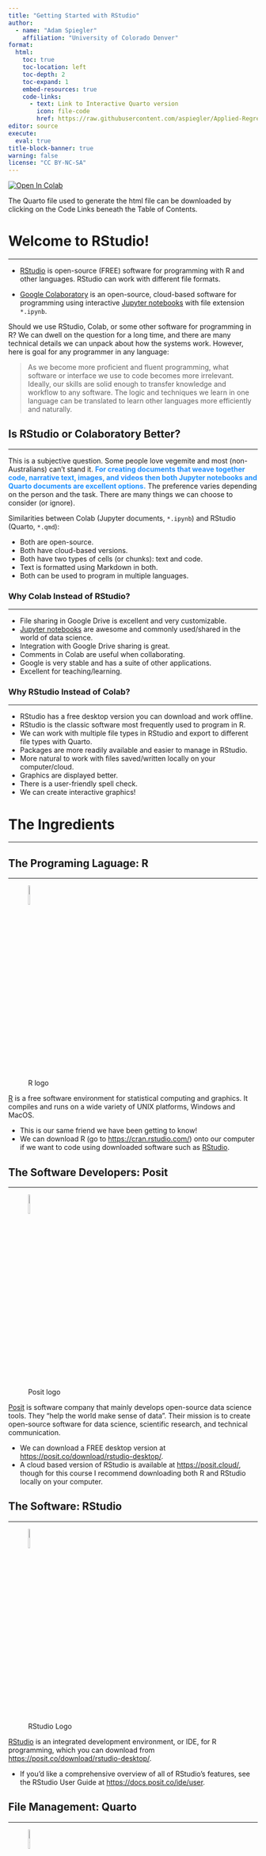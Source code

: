 ```yaml
---
title: "Getting Started with RStudio"
author: 
  - name: "Adam Spiegler"
    affiliation: "University of Colorado Denver"
format:
  html:
    toc: true
    toc-location: left
    toc-depth: 2
    toc-expand: 1
    embed-resources: true
    code-links:
      - text: Link to Interactive Quarto version
        icon: file-code
        href: https://raw.githubusercontent.com/aspiegler/Applied-Regression/main/Appendix/A-Getting-Started-with-RStudio.qmd
editor: source
execute:
  eval: true
title-block-banner: true
warning: false
license: "CC BY-NC-SA"
---
```


[![Open In Colab](https://colab.research.google.com/assets/colab-badge.svg)](https://githubtocolab.com/aspiegler/Applied-Regression/blob/main/Appendix/A-Getting Started with RStudio.ipynb) <nbsp> 

The Quarto file used to generate the html file can be downloaded by clicking on the Code Links beneath the Table of Contents.

# Welcome to RStudio!

---

-   [RStudio](https://posit.co/products/open-source/rstudio/) is open-source (FREE) software for programming with R and other languages.
    RStudio can work with different file formats.

-   [Google Colaboratory](https://colab.research.google.com/) is an open-source, cloud-based software for programming using interactive [Jupyter notebooks](https://jupyter.org/) with file extension `*.ipynb`.

Should we use RStudio, Colab, or some other software for programming in R?
We can dwell on the question for a long time, and there are many technical details we can unpack about how the systems work.
However, here is goal for any programmer in any language:

> As we become more proficient and fluent programming, what software or interface we use to code becomes more irrelevant.
> Ideally, our skills are solid enough to transfer knowledge and workflow to any software.
> The logic and techniques we learn in one language can be translated to learn other languages more efficiently and naturally.

## Is RStudio or Colaboratory Better?

---

This is a subjective question.
Some people love vegemite and most (non-Australians) can't stand it.
[**For creating documents that weave together code, narrative text, images, and videos then both Jupyter notebooks and Quarto documents are excellent options.**]{style="color:dodgerblue"} The preference varies depending on the person and the task.
There are many things we can choose to consider (or ignore).

Similarities between Colab (Jupyter documents, `*.ipynb`) and RStudio (Quarto, `*.qmd`):

-   Both are open-source.
-   Both have cloud-based versions.
-   Both have two types of cells (or chunks): text and code.
-   Text is formatted using Markdown in both.
-   Both can be used to program in multiple languages.

### Why Colab Instead of RStudio?

---

-   File sharing in Google Drive is excellent and very customizable.
-   [Jupyter notebooks](https://jupyter.org/) are awesome and commonly used/shared in the world of data science.
-   Integration with Google Drive sharing is great.
-   Comments in Colab are useful when collaborating.
-   Google is very stable and has a suite of other applications.
-   Excellent for teaching/learning.

### Why RStudio Instead of Colab?

---

-   RStudio has a free desktop version you can download and work offline.
-   RStudio is the classic software most frequently used to program in R.
-   We can work with multiple file types in RStudio and export to different file types with Quarto.
-   Packages are more readily available and easier to manage in RStudio.
-   More natural to work with files saved/written locally on your computer/cloud.
-   Graphics are displayed better.
-   There is a user-friendly spell check.
-   We can create interactive graphics!

# The Ingredients

---

## The Programing Laguage: R

---

![R logo](https://upload.wikimedia.org/wikipedia/commons/thumb/1/1b/R_logo.svg/128px-R_logo.svg.png?20240131042527){width="10%"}

[R](https://www.r-project.org/) is a free software environment for statistical computing and graphics.
It compiles and runs on a wide variety of UNIX platforms, Windows and MacOS.

-   This is our same friend we have been getting to know!
-   We can download R (go to <https://cran.rstudio.com/>) onto our computer if we want to code using downloaded software such as [RStudio](https://posit.co/products/open-source/rstudio/).

## The Software Developers: Posit

---

![Posit logo](https://upload.wikimedia.org/wikipedia/commons/thumb/7/7a/Posit_logo.svg/64px-Posit_logo.svg.png?20240517055706){width="10%"}

[Posit](https://posit.co/) is software company that mainly develops open-source data science tools.
They "help the world make sense of data".
Their mission is to create open-source software for data science, scientific research, and technical communication.

-   We can download a FREE desktop version at <https://posit.co/download/rstudio-desktop/>.
-   A cloud based version of RStudio is available at <https://posit.cloud/>, though for this course I recommend downloading both R and RStudio locally on your computer.


## The Software: RStudio 

---

![RStudio Logo](https://upload.wikimedia.org/wikipedia/commons/thumb/d/d0/RStudio_logo_flat.svg/128px-RStudio_logo_flat.svg.png?20190314020554){width="10%"}

[RStudio](https://posit.co/products/open-source/rstudio/) is an integrated development environment, or IDE, for R programming, which you can download from <https://posit.co/download/rstudio-desktop/>.

-   If you'd like a comprehensive overview of all of RStudio's features, see the RStudio User Guide at <https://docs.posit.co/ide/user>.

## File Management: Quarto

---

![Quarto Logo](https://quarto.org/quarto.png){width="10%"}

[Quarto](https://quarto.org/) provides a unified authoring framework for data science, combining your code, its results, and your prose.
Quarto documents are fully reproducible and support dozens of output formats, like PDFs, Word files, presentations, and more.

-   Getting started with Quarto tutorial: <https://quarto.org/docs/get-started/hello/rstudio.html>.
-   A comprehensive guide is available at <https://quarto.org/docs/guide/>.

### The Strange Heading: Quarto YAML

---

Quarto provides a rich set of YAML metadata keys to describe *front matter* details such as the title and author.

-   Quarto help with front matter: <https://quarto.org/docs/authoring/front-matter.html>
-   In addition to front matter, we can also set other options such as whether to display R code, whether to run the code when rendering, and what output (if any) to display from the code.

## Formatting Narrative Text: Markdown

---

![Markdown Logo](https://upload.wikimedia.org/wikipedia/commons/thumb/e/ee/Markdown-blue-solid.svg/128px-Markdown-blue-solid.svg.png?20201013215934){width="10%"}

[Markdown](https://www.markdownguide.org/) is a lightweight markup language that you can use to add formatting elements to plain text documents.
Created by John Gruber in 2004, Markdown is now one of the world's most popular markup languages.

-   [Markdown Guide: Basic Syntax Guide](https://www.markdownguide.org/basic-syntax/)
-   [Markdown Guide: Cheatsheet](https://www.markdownguide.org/cheat-sheet/)
-   [Quarto Markdown Basics Guide](https://quarto.org/docs/authoring/markdown-basics.html)

The raw Quarto code used to generate the html file can be obtained by toggling the "Code" box in the upper-right corner of the html file and selecting "Download Rmd" (which actually downloads a Quarto file `*.qmd`)


# Navigating the Panes of an RStudio Window

---

-   **Console**: Where the code is executed.
-   **Script Window**: Where you prepare commands to be executed. **This is the main pane!**
-   **Workspace**: Where you can see all the objects in your workspace and your command history.
-   **Files/Plot/Packages/Help**: Where you navigate between directories, view plots, manage packages, and **get help**.

![The Panes of an RStudio Window](https://docs.posit.co/ide/user/ide/get-started/images/rstudio-panes-labeled.jpeg){width="75%"}

## Resources for Getting Started with RStudio

---

-   The RStudio User Guide: <https://docs.posit.co/ide/user>
-   [Chapter 6 Workflow: scripts and projects](https://r4ds.hadley.nz/workflow-scripts.html) from R for Data Science 2nd edition.

## Source and Visual Mode

---

When working with Markdown documents such as Quarto (`*.qmd`) and RMarkdown (`*.Rmd`) in RStudio, there are two available modes to view the document, namely [**Source**]{style="color:dodgerblue"} and [**Visual**]{style="color:dodgerblue"}.
We can switch between the two viewing modes by selecting the buttons on the top-left of the document toolbar.

-   Source mode: View raw, unrendered Markdown.
    -   [Markdown Guide: Basic Syntax Guide](https://www.markdownguide.org/basic-syntax/)
    -   [Markdown Guide: Cheatsheet](https://www.markdownguide.org/cheat-sheet/)
-   Visual: View the rendered output of Markdown.

For those familiar with Colab, here is a useful analogy.
When you activate a text cell in Colab, the left side is equivalent to Source mode and the right side is equivalent to Visual mode.

-   There is an [**Outline**]{style="color:dodgerblue"} button on the top-right of the document toolbar which opens a table of contents.

## Inserting R Code Chunks

---

Code chunks are also called code cells or code blocks.
We can insert a new code chunk in various ways.

-   We can type \`\`\` {r} on a new line to insert a new R code chunk (in either Source or View mode), enter code, and then close the code chunk by typing \`\`\` on a new line .
-   If working in Visual mode, you can use the Insert drop down menu in the tool bar.
-   In visual mode we can use keyboard shortcuts `Shift+Ctrl+\` on PC and `Shift+Command+\` on Mac.

```r
x <- seq(1, 4, 0.5)
mean(x)
```

```r
library(dplyr)
```

```r
mean(storms$wind)
```

### Running Code Chunks

---

-   Running a single code cell can be done similar to Colab:
    -   Click the play button in the upper right corner of the code cell.
    -   Keyboard shortcuts: `Shift + Ctrl + Enter` on PC or `Shift + Command + Return` on Mac.
-   We can also use the Run button on right side of the toolbar for additional options.
-   We can also access the various run options in the `Code` menu.

## Installing, Loading, Managing Packages

---

-   We only need to install a package with the `install.packages()` function once!
    -   Source files are **permanently** downloaded into appropriate folders (either locally or on Posit Cloud).
    -   Install packages in the Console below as opposed to in script or Quarto file.
    -   We can view a list of all available packages in the `Packages` tab in the Output Pane.
-   We still need to load a package with the `library()` function each time we start a new session in order to be able to access scripts, data, and other files in the package.
-   Each loaded package appears with a check mark in the `Packages` tab in the Output Pane.
-   We we open a new document that requires certain packages we have not installed, we often get asked if we would like to install all the required packages in a pop up!
    -   The will run `install.packages()` but you will still need to load them with `library()`.

# Rendering to Other File Types

---

[Pandoc](https://pandoc.org/) is a tool for converting files from one markup format into another.
Pandoc supports a huge array of output formats, all of which can be used with Quarto.

-   To use any Pandoc format set the `format` option in the YAML section.
    -   The most universal file format is `html`, so we will use that as our default.
    -   You can also convert to a static pdf or word document as well as to an interactive Jupyter notebook that we can open in Colab.
-   To convert to the indicated `format`, we can use any of the methods below:
-   Click on the Render button on the toolbar.
-   From the menu options, select `File/Render Document`.
-   Keyboard shortcut: `Shift + Ctrl + K` on PC and `Shift + Command + K` on Mac.
-   A new document is created by default in the same folder as the Quarto file.
-   By default, the new file is opened on your computer.
-   Or you may see an error message in the Console.

![Render Workflow](https://quarto.org/docs/get-started/hello/images/rstudio-qmd-how-it-works.png){width="90%"}

# Installing R and RStudio

---

To install R and RStudio on your computer, you need to so in two steps (and the order is important):

1.  First download and install R
2.  Then download and install RStudio.

You can find links to download both R and RStudio at <https://posit.co/download/rstudio-desktop/>.

-   Be sure you choose the correct operating system.
-   Be sure you choose the most up to date version of R and RStudio that is *compatible with your operating system*.
    -   The most recent release may not be compatible with your computer if your computer is running an older operating system.
    -   If you have an older computer, be sure to check the system requirements before choosing which version/release to download.
-   I am happy to assist any students with process in office hours or over Zoom.


# Appendix A: Code Output Options

---

Code block options are included in a special comment at the top of the block (lines at the top prefaced with `#|` are considered options).
Options available for customizing output include:

| Option    | Description                                                                                                                                                                                       |
|-----------|---------------------------------------------------------|
| `eval`    | Evaluate the code chunk (if `false`, just echos the code into the output).                                                                                                                        |
| `echo`    | Include the source code in output                                                                                                                                                                 |
| `output`  | Include the results of executing the code in the output (`true`, `false`, or `asis` to indicate that the output is raw markdown and should not have any of Quarto's standard enclosing markdown). |
| `warning` | Include warnings in the output.                                                                                                                                                                   |
| `error`   | Include errors in the output (note that this implies that errors executing code will not halt processing of the document).                                                                        |
| `include` | Catch all for preventing any output (code or results) from being included (e.g. include: false suppresses all output from the code block).                                                        |

# Appendix B: Callout Blocks in Quarto

---

The [Quarto Callout Block help page](https://quarto.org/docs/authoring/callouts.html) states:

> Callouts are an excellent way to draw extra attention to certain concepts, or to more clearly indicate that certain content is supplemental or applicable to only some scenarios.

There are five different callout types available for Quarto documents:

- `note`
- `warning`
- `important`
- `tip`
- `caution`

The syntax for a callout block is as follows:

- A callout is block begins with `::: {.callout-<type>}`, where `<type>` is one of the five specified types above.
- Then enter the text in the callout block.
- Close the callout block with three colons `:::`.

::: {.callout-note}
We will be eating meat, mashed potatoes, and asparagus for dinner. Followed by a chocolate pudding for dessert.
:::

::: {.callout-warning}
If you don't eat your meat, you can't have any pudding.
:::

::: {.callout-important}
Asparagus is a good source of folate, vitamin K, and fiber.
:::

::: {.callout-tip}
You can mix your asparagus with the mashed potatoes to help cover up the taste.
:::

::: {.callout-caution}
How can you have any pudding if you you don't eat your meat?
:::

